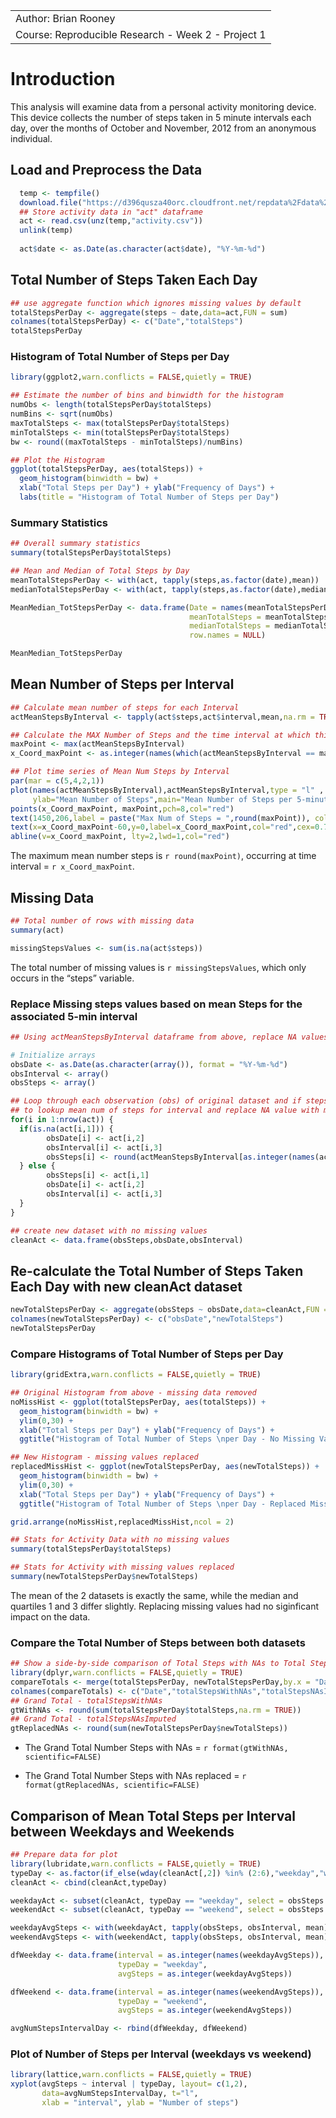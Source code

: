 ---------------
Author: Brian Rooney
Course: Reproducible Research - Week 2 - Project 1
---------------

# Introduction

This analysis will examine data from a personal activity monitoring device. This device collects the number of steps taken in 5 minute intervals each day, over the months of October and November, 2012 from an anonymous individual.

## Load and Preprocess the Data
```r
  temp <- tempfile()
  download.file("https://d396qusza40orc.cloudfront.net/repdata%2Fdata%2Factivity.zip", temp)
  ## Store activity data in "act" dataframe
  act <- read.csv(unz(temp,"activity.csv"))
  unlink(temp)
  
  act$date <- as.Date(as.character(act$date), "%Y-%m-%d")
```

## Total Number of Steps Taken Each Day
```r
## use aggregate function which ignores missing values by default
totalStepsPerDay <- aggregate(steps ~ date,data=act,FUN = sum)
colnames(totalStepsPerDay) <- c("Date","totalSteps")
totalStepsPerDay
```

### Histogram of Total Number of Steps per Day
```r
library(ggplot2,warn.conflicts = FALSE,quietly = TRUE)

## Estimate the number of bins and binwidth for the histogram
numObs <- length(totalStepsPerDay$totalSteps)
numBins <- sqrt(numObs)
maxTotalSteps <- max(totalStepsPerDay$totalSteps)
minTotalSteps <- min(totalStepsPerDay$totalSteps)
bw <- round((maxTotalSteps - minTotalSteps)/numBins)

## Plot the Histogram
ggplot(totalStepsPerDay, aes(totalSteps)) +
  geom_histogram(binwidth = bw) +
  xlab("Total Steps per Day") + ylab("Frequency of Days") +
  labs(title = "Histogram of Total Number of Steps per Day")
```

### Summary Statistics
```r
## Overall summary statistics
summary(totalStepsPerDay$totalSteps)

## Mean and Median of Total Steps by Day
meanTotalStepsPerDay <- with(act, tapply(steps,as.factor(date),mean))
medianTotalStepsPerDay <- with(act, tapply(steps,as.factor(date),median))

MeanMedian_TotStepsPerDay <- data.frame(Date = names(meanTotalStepsPerDay),
                                        meanTotalSteps = meanTotalStepsPerDay,
                                        medianTotalSteps = medianTotalStepsPerDay,
                                        row.names = NULL)

MeanMedian_TotStepsPerDay
```

## Mean Number of Steps per Interval
```r
## Calculate mean number of steps for each Interval
actMeanStepsByInterval <- tapply(act$steps,act$interval,mean,na.rm = TRUE)

## Calculate the MAX Number of Steps and the time interval at which this occurs
maxPoint <- max(actMeanStepsByInterval)
x_Coord_maxPoint <- as.integer(names(which(actMeanStepsByInterval == maxPoint)))

## Plot time series of Mean Num Steps by Interval
par(mar = c(5,4,2,1))
plot(names(actMeanStepsByInterval),actMeanStepsByInterval,type = "l" , lwd=2, xlab="5-minute Interval",
     ylab="Mean Number of Steps",main="Mean Number of Steps per 5-minute Interval")
points(x_Coord_maxPoint, maxPoint,pch=8,col="red")
text(1450,206,label = paste("Max Num of Steps = ",round(maxPoint)), col="red", cex=0.75)
text(x=x_Coord_maxPoint-60,y=0,label=x_Coord_maxPoint,col="red",cex=0.75)
abline(v=x_Coord_maxPoint, lty=2,lwd=1,col="red")
```

The maximum mean number steps is `r round(maxPoint)`, occurring at time interval = `r x_Coord_maxPoint`.

## Missing Data
```r
## Total number of rows with missing data
summary(act)

missingStepsValues <- sum(is.na(act$steps))
```
The total number of missing values is `r missingStepsValues`, which only occurs in the "steps" variable.

### Replace Missing steps values based on mean Steps for the associated 5-min interval
```r
## Using actMeanStepsByInterval dataframe from above, replace NA values with mean Number of Steps per 5-min Interval.

# Initialize arrays
obsDate <- as.Date(as.character(array()), format = "%Y-%m-%d")
obsInterval <- array()
obsSteps <- array()

## Loop through each observation (obs) of original dataset and if steps = NA for obs, then use obs' interval
## to lookup mean num of steps for interval and replace NA value with mean Steps for the interval.
for(i in 1:nrow(act)) {
  if(is.na(act[i,1])) {
        obsDate[i] <- act[i,2]
        obsInterval[i] <- act[i,3]
        obsSteps[i] <- round(actMeanStepsByInterval[as.integer(names(actMeanStepsByInterval)) == obsInterval[i]][[1]])
  } else {
        obsSteps[i] <- act[i,1]
        obsDate[i] <- act[i,2]
        obsInterval[i] <- act[i,3]
  }
}

## create new dataset with no missing values
cleanAct <- data.frame(obsSteps,obsDate,obsInterval)
```

## Re-calculate the Total Number of Steps Taken Each Day with new cleanAct dataset
```r
newTotalStepsPerDay <- aggregate(obsSteps ~ obsDate,data=cleanAct,FUN = sum)
colnames(newTotalStepsPerDay) <- c("obsDate","newTotalSteps")
newTotalStepsPerDay
```

### Compare Histograms of Total Number of Steps per Day
```r
library(gridExtra,warn.conflicts = FALSE,quietly = TRUE)

## Original Histogram from above - missing data removed
noMissHist <- ggplot(totalStepsPerDay, aes(totalSteps)) +
  geom_histogram(binwidth = bw) +
  ylim(0,30) +
  xlab("Total Steps per Day") + ylab("Frequency of Days") +
  ggtitle("Histogram of Total Number of Steps \nper Day - No Missing Values")

## New Histogram - missing values replaced
replacedMissHist <- ggplot(newTotalStepsPerDay, aes(newTotalSteps)) +
  geom_histogram(binwidth = bw) +
  ylim(0,30) +
  xlab("Total Steps per Day") + ylab("Frequency of Days") +
  ggtitle("Histogram of Total Number of Steps \nper Day - Replaced Missing Values")

grid.arrange(noMissHist,replacedMissHist,ncol = 2)
```


```r
## Stats for Activity Data with no missing values
summary(totalStepsPerDay$totalSteps)

## Stats for Activity with missing values replaced
summary(newTotalStepsPerDay$newTotalSteps)
```

The mean of the 2 datasets is exactly the same, while the median and quartiles 1 and 3 differ slightly.
Replacing missing values had no siginficant impact on the data.

### Compare the Total Number of Steps between both datasets
```r
## Show a side-by-side comparison of Total Steps with NAs to Total Steps with NAs imputed
library(dplyr,warn.conflicts = FALSE,quietly = TRUE)
compareTotals <- merge(totalStepsPerDay, newTotalStepsPerDay,by.x = "Date", by.y = "obsDate", all = TRUE)
colnames(compareTotals) <- c("Date","totalStepsWithNAs","totalStepsNAsImputed")
## Grand Total - totalStepsWithNAs
gtWithNAs <- round(sum(totalStepsPerDay$totalSteps,na.rm = TRUE))
## Grand Total - totalStepsNAsImputed
gtReplacedNAs <- round(sum(newTotalStepsPerDay$newTotalSteps))
```

* The Grand Total Number Steps with NAs = `r format(gtWithNAs, scientific=FALSE)`

* The Grand Total Number Steps with NAs replaced = `r format(gtReplacedNAs, scientific=FALSE)`

## Comparison of Mean Total Steps per Interval between Weekdays and Weekends
```r
## Prepare data for plot
library(lubridate,warn.conflicts = FALSE,quietly = TRUE)
typeDay <- as.factor(if_else(wday(cleanAct[,2]) %in% (2:6),"weekday","weekend"))
cleanAct <- cbind(cleanAct,typeDay)

weekdayAct <- subset(cleanAct, typeDay == "weekday", select = obsSteps:typeDay)
weekendAct <- subset(cleanAct, typeDay == "weekend", select = obsSteps:typeDay)

weekdayAvgSteps <- with(weekdayAct, tapply(obsSteps, obsInterval, mean))
weekendAvgSteps <- with(weekendAct, tapply(obsSteps, obsInterval, mean))

dfWeekday <- data.frame(interval = as.integer(names(weekdayAvgSteps)),
                        typeDay = "weekday",
                        avgSteps = as.integer(weekdayAvgSteps))

dfWeekend <- data.frame(interval = as.integer(names(weekendAvgSteps)),
                        typeDay = "weekend",
                        avgSteps = as.integer(weekendAvgSteps))

avgNumStepsIntervalDay <- rbind(dfWeekday, dfWeekend)
```

### Plot of Number of Steps per Interval (weekdays vs weekend)
```r
library(lattice,warn.conflicts = FALSE,quietly = TRUE)
xyplot(avgSteps ~ interval | typeDay, layout= c(1,2),
       data=avgNumStepsIntervalDay, t="l",
       xlab = "interval", ylab = "Number of steps")
```
